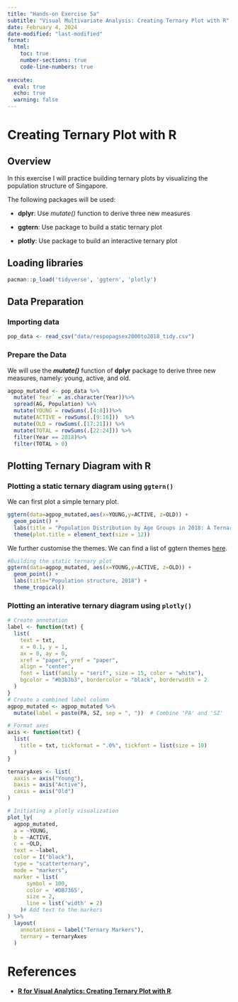 ```yaml
---
title: "Hands-on Exercise 5a"
subtitle: "Visual Multivariate Analysis: Creating Ternary Plot with R"
date: February 4, 2024
date-modified: "last-modified"
format:
  html:
    toc: true
    number-sections: true
    code-line-numbers: true
    
execute: 
  eval: true
  echo: true
  warning: false  
---
```


# **Creating Ternary Plot with R**

## Overview

In this exercise I will practice building ternary plots by visualizing the population structure of Singapore.

The following packages will be used:

-   **dplyr**: Use *mutate()* function to derive three new measures

-   **ggtern**: Use package to build a static ternary plot

-   **plotly**: Use package to build an interactive ternary plot

## Loading libraries

```r
pacman::p_load('tidyverse', 'ggtern', 'plotly')
```

## Data Preparation

### Importing data

```r
pop_data <- read_csv("data/respopagsex2000to2018_tidy.csv") 
```

### Prepare the Data

We will use the ***mutate()*** function of **dplyr** package to derive three new measures, namely: young, active, and old.

```r
agpop_mutated <- pop_data %>%
  mutate(`Year` = as.character(Year))%>%
  spread(AG, Population) %>%
  mutate(YOUNG = rowSums(.[4:8]))%>%
  mutate(ACTIVE = rowSums(.[9:16]))  %>%
  mutate(OLD = rowSums(.[17:21])) %>%
  mutate(TOTAL = rowSums(.[22:24])) %>%
  filter(Year == 2018)%>%
  filter(TOTAL > 0)
```

## Plotting Ternary Diagram with R

### Plotting a static ternary diagram using `ggtern()`

We can first plot a simple ternary plot.

```r
ggtern(data=agpop_mutated,aes(x=YOUNG,y=ACTIVE, z=OLD)) +
  geom_point() +
  labs(title = "Population Distribution by Age Groups in 2018: A Ternary Perspective") +
  theme(plot.title = element_text(size = 12))
```

We further customise the themes. We can find a list of ggtern themes [here](https://rdrr.io/cran/ggtern/man/ggtern_themes.html).

```r
#Building the static ternary plot
ggtern(data=agpop_mutated, aes(x=YOUNG,y=ACTIVE, z=OLD)) +
  geom_point() +
  labs(title="Population structure, 2018") +
  theme_tropical()
```

### Plotting an interative ternary diagram using `plotly()`

```r
# Create annotation 
label <- function(txt) {
  list(
    text = txt, 
    x = 0.1, y = 1,
    ax = 0, ay = 0,
    xref = "paper", yref = "paper", 
    align = "center",
    font = list(family = "serif", size = 15, color = "white"),
    bgcolor = "#b3b3b3", bordercolor = "black", borderwidth = 2
  )
}
# Create a combined label column
agpop_mutated <- agpop_mutated %>%
  mutate(label = paste(PA, SZ, sep = ", "))  # Combine 'PA' and 'SZ'

# Format axes
axis <- function(txt) {
  list(
    title = txt, tickformat = ".0%", tickfont = list(size = 10)
  )
}

ternaryAxes <- list(
  aaxis = axis("Young"), 
  baxis = axis("Active"), 
  caxis = axis("Old")
)

# Initiating a plotly visualization 
plot_ly(
  agpop_mutated, 
  a = ~YOUNG, 
  b = ~ACTIVE, 
  c = ~OLD,
  text = ~label,
  color = I("black"), 
  type = "scatterternary",
  mode = "markers",
  marker = list( 
      symbol = 100,
      color = '#DB7365',
      size = 2,
      line = list('width' = 2)
    )# Add text to the markers
) %>%
  layout(
    annotations = label("Ternary Markers"), 
    ternary = ternaryAxes
  )
```

# References

-   [**R for Visual Analytics: Creating Ternary Plot with R**](https://r4va.netlify.app/chap13).
